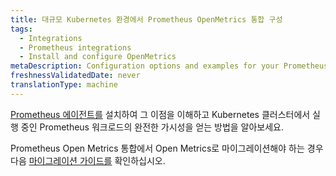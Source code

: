 ```yaml
---
title: 대규모 Kubernetes 환경에서 Prometheus OpenMetrics 통합 구성
tags:
  - Integrations
  - Prometheus integrations
  - Install and configure OpenMetrics
metaDescription: Configuration options and examples for your Prometheus OpenMetrics integration with New Relic in Docker and Kubernetes environments.
freshnessValidatedDate: never
translationType: machine
---
```


[Prometheus 에이전트를](/docs/infrastructure/prometheus-integrations/install-configure-prometheus-agent/install-prometheus-agent) 설치하여 그 이점을 이해하고 Kubernetes 클러스터에서 실행 중인 Prometheus 워크로드의 완전한 가시성을 얻는 방법을 알아보세요.

Prometheus Open Metrics 통합에서 Open Metrics로 마이그레이션해야 하는 경우 다음 [마이그레이션 가이드를](/docs/infrastructure/prometheus-integrations/install-configure-prometheus-agent/migration-guide) 확인하십시오.